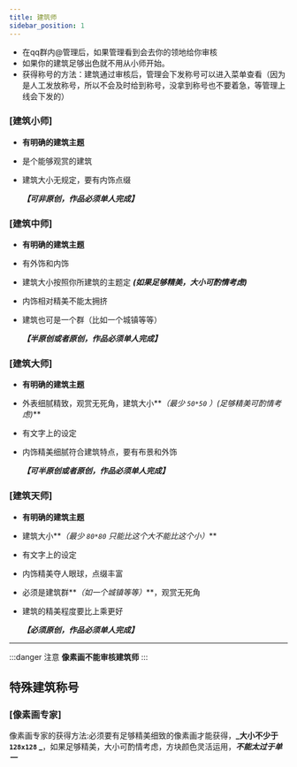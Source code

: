 ```yaml
---
title: 建筑师
sidebar_position: 1
---
```


- 在qq群内@管理后，如果管理看到会去你的领地给你审核
- 如果你的建筑足够出色就不用从小师开始。
- 获得称号的方法：建筑通过审核后，管理会下发称号可以进入菜单查看（因为是人工发放称号，所以不会及时给到称号，没拿到称号也不要着急，等管理上线会下发的）

### [建筑小师]

- **有明确的建筑主题**
- 是个能够观赏的建筑
- 建筑大小无规定，要有内饰点缀

  **_【可非原创，作品必须单人完成】_**

### [建筑中师]

- **有明确的建筑主题**
- 有外饰和内饰
- 建筑大小按照你所建筑的主题定 **_(如果足够精美，大小可酌情考虑)_**
- 内饰相对精美不能太拥挤
- 建筑也可是一个群（比如一个城镇等等）

  **_【半原创或者原创，作品必须单人完成】_**

### [建筑大师]

- **有明确的建筑主题**
- 外表细腻精致，观赏无死角，建筑大小**_（最少 `50*50` ）(足够精美可酌情考虑)_**
- 有文字上的设定
- 内饰精美细腻符合建筑特点，要有布景和外饰

  **_【可半原创或者原创，作品必须单人完成】_**

### [建筑天师]

- **有明确的建筑主题**
- 建筑大小**_（最少 `80*80` 只能比这个大不能比这个小）_**
- 有文字上的设定
- 内饰精美夺人眼球，点缀丰富
- 必须是建筑群**_（如一个城镇等等）_**，观赏无死角
- 建筑的精美程度要比上乘更好

  **_【必须原创，作品必须单人完成】_**

---

:::danger 注意
**像素画不能审核建筑师**
:::

## 特殊建筑称号

### [像素画专家]

像素画专家的获得方法:必须要有足够精美细致的像素画才能获得，**_大小不少于 `128x128` _**，如果足够精美，大小可酌情考虑，方块颜色灵活运用，**_不能太过于单一_**
